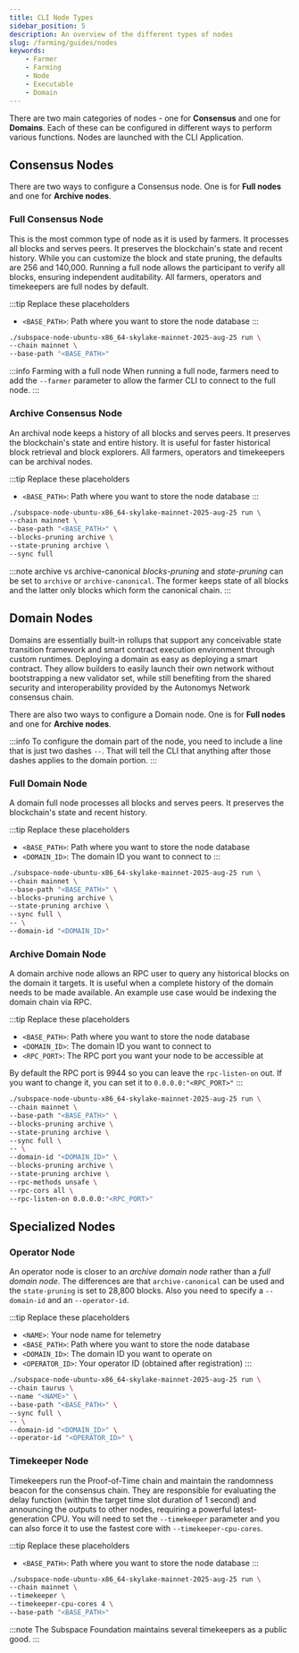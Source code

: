 ```yaml
---
title: CLI Node Types
sidebar_position: 5
description: An overview of the different types of nodes
slug: /farming/guides/nodes
keywords:
    - Farmer
    - Farming
    - Node
    - Executable
    - Domain
---
```


There are two main categories of nodes - one for **Consensus** and one for **Domains**. Each of these can be configured in different ways to perform various functions. Nodes are launched with the CLI Application.

## Consensus Nodes

There are two ways to configure a Consensus node. One is for **Full nodes** and one for **Archive nodes**. 

### Full Consensus Node

This is the most common type of node as it is used by farmers. It processes all blocks and serves peers. It preserves the blockchain's state and recent history. While you can customize the block and state pruning, the defaults are 256 and 140,000. Running a full node allows the participant to verify all blocks, ensuring independent auditability. All farmers, operators and timekeepers are full nodes by default.

:::tip Replace these placeholders
- `<BASE_PATH>`: Path where you want to store the node database
:::

```bash
./subspace-node-ubuntu-x86_64-skylake-mainnet-2025-aug-25 run \
--chain mainnet \
--base-path "<BASE_PATH>"
```

:::info Farming with a full node 
When running a full node, farmers need to add the `--farmer` parameter to allow the farmer CLI to connect to the full node.
:::

### Archive Consensus Node

An archival node keeps a history of all blocks and serves peers. It preserves the blockchain's state and entire history. It is useful for faster historical block retrieval and block explorers. All farmers, operators and timekeepers can be archival nodes.

:::tip Replace these placeholders
- `<BASE_PATH>`: Path where you want to store the node database
:::

```bash
./subspace-node-ubuntu-x86_64-skylake-mainnet-2025-aug-25 run \
--chain mainnet \
--base-path "<BASE_PATH>" \
--blocks-pruning archive \
--state-pruning archive \
--sync full
```

:::note archive vs archive-canonical
*blocks-pruning* and *state-pruning* can be set to `archive` or `archive-canonical`.  The former keeps state of all blocks and the latter only blocks which form the canonical chain.
:::

## Domain Nodes

Domains are essentially built-in rollups that support any conceivable state transition framework and smart contract execution environment through custom runtimes. Deploying a domain as easy as deploying a smart contract. They allow builders to easily launch their own network without bootstrapping a new validator set, while still benefiting from the shared security and interoperability provided by the Autonomys Network consensus chain.

There are also two ways to configure a Domain node. One is for **Full nodes** and one for **Archive nodes**. 

:::info
To configure the domain part of the node, you need to include a line that is just two dashes `--`. That will tell the CLI that anything after those dashes applies to the domain portion.
:::

### Full Domain Node

A domain full node processes all blocks and serves peers. It preserves the blockchain's state and recent history. 

:::tip Replace these placeholders
- `<BASE_PATH>`: Path where you want to store the node database
- `<DOMAIN_ID>`: The domain ID you want to connect to
:::

```bash
./subspace-node-ubuntu-x86_64-skylake-mainnet-2025-aug-25 run \
--chain mainnet \
--base-path "<BASE_PATH>" \
--blocks-pruning archive \
--state-pruning archive \
--sync full \
-- \
--domain-id "<DOMAIN_ID>"
```

### Archive Domain Node

A domain archive node allows an RPC user to query any historical blocks on the domain it targets. It is useful when a complete history of the domain needs to be made available. An example use case would be indexing the domain chain via RPC.

:::tip Replace these placeholders
- `<BASE_PATH>`: Path where you want to store the node database
- `<DOMAIN_ID>`: The domain ID you want to connect to
- `<RPC_PORT>`: The RPC port you want your node to be accessible at

By default the RPC port is 9944 so you can leave the `rpc-listen-on` out. If you want to change it, you can set it to `0.0.0.0:"<RPC_PORT>"`
:::

```bash
./subspace-node-ubuntu-x86_64-skylake-mainnet-2025-aug-25 run \
--chain mainnet \
--base-path "<BASE_PATH>" \
--blocks-pruning archive \
--state-pruning archive \
--sync full \
-- \
--domain-id "<DOMAIN_ID>" \
--blocks-pruning archive \
--state-pruning archive \
--rpc-methods unsafe \
--rpc-cors all \
--rpc-listen-on 0.0.0.0:"<RPC_PORT>"
```

## Specialized Nodes

### Operator Node

An operator node is closer to an *archive domain node* rather than a *full domain node*. The differences are that `archive-canonical` can be used and the `state-pruning` is set to 28,800 blocks. Also you need to specify a `--domain-id` and an `--operator-id`.

:::tip Replace these placeholders
- `<NAME>`: Your node name for telemetry
- `<BASE_PATH>`: Path where you want to store the node database
- `<DOMAIN_ID>`: The domain ID you want to operate on
- `<OPERATOR_ID>`: Your operator ID (obtained after registration)
:::

```bash
./subspace-node-ubuntu-x86_64-skylake-mainnet-2025-aug-25 run \
--chain taurus \
--name "<NAME>" \
--base-path "<BASE_PATH>" \
--sync full \
-- \
--domain-id "<DOMAIN_ID>" \
--operator-id "<OPERATOR_ID>" \
```

### Timekeeper Node

Timekeepers run the Proof-of-Time chain and maintain the randomness beacon for the consensus chain. They are responsible for evaluating the delay function (within the target time slot duration of 1 second) and announcing the outputs to other nodes, requiring a powerful latest-generation CPU. You will need to set the `--timekeeper` parameter and you can also force it to use the fastest core with `--timekeeper-cpu-cores`.

:::tip Replace these placeholders
- `<BASE_PATH>`: Path where you want to store the node database
:::

```bash
./subspace-node-ubuntu-x86_64-skylake-mainnet-2025-aug-25 run \
--chain mainnet \
--timekeeper \
--timekeeper-cpu-cores 4 \ 
--base-path "<BASE_PATH>"
```

:::note
The Subspace Foundation maintains several timekeepers as a public good.
:::